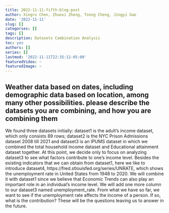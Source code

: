 ```yaml
---
title: 2022-11-11-fifth-blog-post
author: Xingru Chen, Zhuoxi Zheng, Tonng Cheng, Jingyi Gao
date: '2022-11-11'
slug: []
categories: []
tags: []
description: Datasets Combination Analysis
toc: yes
authors: []
series: []
lastmod: '2022-11-11T22:35:12-05:00'
featuredVideo: ~
featuredImage: ~
---
```


## Weather data based on dates, including demographic data based on location, among many other possibilities. please describe the datasets you are combining, and how you are combining them
 
We found three datasets initially: dataset1 is the adult’s income dataset, which only consists 89 rows; dataset2 is the NYC Prison Admissions dataset 2008 till 2021 and dataset3 is an IPUMS dataset in which we combined the total household income dataset and Educational attainment dataset together. At this point, we decide only to focus on analyzing dataset3 to see what factors contribute to one’s income level. Besides the existing indicators that we can obtain from dataset1, here we like to introduce dataset4, https://fred.stlouisfed.org/series/UNRATE, which shows the unemployment rate in United States from 1948 to 2020. We will combine it with dataset1 since we believe that Economic Trends can also play an important role in an individual’s income level. We will add one more column to our dataset3 named unemployment_rate. From what we have so far, we want to see if the unemployment rate affects the income of a person. If so, what is the contribution? These will be the questions leaving us to answer in the future. 

